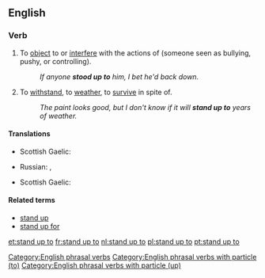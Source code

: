 ==English==

===Verb===
{{en-verb|head=[[stand up]] [[to]]|stands up to|standing up to|stood up to}}

# {{context|transitive|lang=en}} To [[object]] to or [[interfere]] with the actions of (someone seen as bullying, pushy, or controlling).
#: ''If anyone '''stood up to''' him, I bet he'd back down.''
# {{context|transitive|lang=en}} To [[withstand]], to [[weather]], to [[survive]] in spite of.
#: ''The paint looks good, but I don't know if it will '''stand up to''' years of weather.''

====Translations====
{{trans-top|object or interfere}}
* Scottish Gaelic: {{t|gd|cum ri}}
{{trans-mid}}
{{trans-bottom}}

{{trans-top|withstand}}
* Russian: {{t+|ru|выдерживать}}, {{t+|ru|выносить}}
{{trans-mid}}
* Scottish Gaelic: {{t|gd|cum ri}}
{{trans-bottom}}

====Related terms====
* [[stand up]]
* [[stand up for]]

[[Category:English phrasal verbs]]
[[Category:English phrasal verbs with particle (to)]]
[[Category:English phrasal verbs with particle (up)]]

[[et:stand up to]]
[[fr:stand up to]]
[[nl:stand up to]]
[[pl:stand up to]]
[[pt:stand up to]]